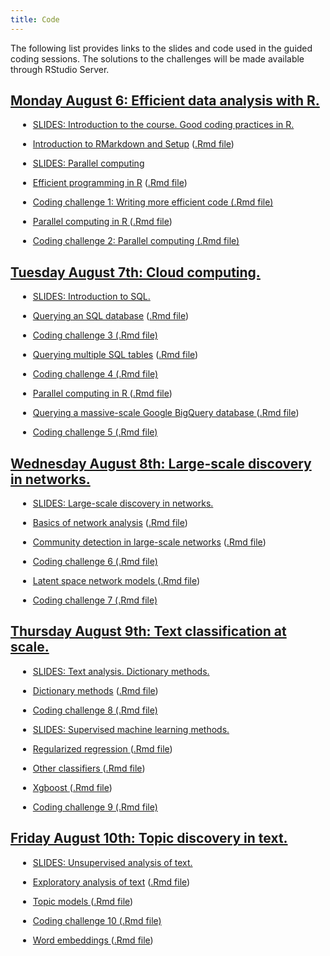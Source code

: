 ```yaml
---
title: Code
---
```


The following list provides links to the slides and code used in the guided coding sessions. The solutions to the challenges will be made available through RStudio Server.

<div class="panel-group">
<div class="panel panel-default">
<div class="panel-heading">
<h2 id="day1" class="panel-title">
<a data-toggle="collapse" href="#collapse2">Monday August 6: Efficient data analysis with R.</a>
</h2>
</div>
<div id="collapse1" class="panel-collapse collapse in" style="margin:12px">

<ul>
<li><p><a href="slides/01-slides-big-data.pdf">SLIDES: Introduction to the course. Good coding practices in R.</a></p>
</li>

<li><p><a href="code/00-setup.html">Introduction to RMarkdown and Setup</a> (<a href="code/00-setup.Rmd">.Rmd file</a>)</p>
</li>

<li><p><a href="slides/02-slides-parallel.pdf">SLIDES: Parallel computing</a></p>
</li>

<li><p><a href="code/01-efficient-programming.html">Efficient programming in R</a> (<a href="code/01-efficient-programming.Rmd">.Rmd file</a>)</p>
</li>

<li><p><a href="code/challenge1.Rmd">Coding challenge 1: Writing more efficient code (.Rmd file)</a></p>
</li>

<li><p><a href="code/02-parallel-computing.html">Parallel computing in R
</a> (<a href="code/02-parallel-computing.Rmd">.Rmd file</a>)</p>
</li>

<li><p><a href="code/challenge2.Rmd">Coding challenge 2: Parallel computing (.Rmd file)</a></p>
</li>


</ul>
</div>
</div>
</div>


<div class="panel-group">
<div class="panel panel-default">
<div class="panel-heading">
<h2 id="day1" class="panel-title">
<a data-toggle="collapse" href="#collapse2">Tuesday August 7th: Cloud computing.</a>
</h2>
</div>
<div id="collapse1" class="panel-collapse collapse in" style="margin:12px">

<ul>

<li><p><a href="slides/03-slides-SQL.pdf">SLIDES: Introduction to SQL.</a></p>
</li>

<li><p><a href="code/03-sql-intro.html">Querying an SQL database</a> (<a href="code/03-sql-intro.Rmd">.Rmd file</a>)</p>
</li>

<li><p><a href="code/challenge3.Rmd">Coding challenge 3 (.Rmd file)</a></p>

<li><p><a href="code/04-sql-advanced.html">Querying multiple SQL tables</a> (<a href="code/04-sql-advanced.Rmd">.Rmd file</a>)</p>
</li>

<li><p><a href="code/challenge4.Rmd">Coding challenge 4 (.Rmd file)</a></p>

<li><p><a href="code/05-bigquery-intro.html">Parallel computing in R
</a> (<a href="code/05-bigquery-intro.Rmd">.Rmd file</a>)</p>
</li>

<li><p><a href="code/06-bigquery-advanced.html">Querying a massive-scale Google BigQuery database
</a> (<a href="code/06-bigquery-advanced.Rmd">.Rmd file</a>)</p>
</li>

<li><p><a href="code/challenge5.Rmd">Coding challenge 5 (.Rmd file)</a></p>
</li>

</ul>
</div>
</div>
</div>


<div class="panel-group">
<div class="panel panel-default">
<div class="panel-heading">
<h2 id="day1" class="panel-title">
<a data-toggle="collapse" href="#collapse3">Wednesday August 8th: Large-scale discovery in networks.</a>
</h2>
</div>
<div id="collapse1" class="panel-collapse collapse in" style="margin:12px">

<ul>

<li><p><a href="slides/04-slides-networks.pdf">SLIDES: Large-scale discovery in networks.</a></p>
</li>

<li><p><a href="code/07-networks-intro.html">Basics of network analysis</a> (<a href="code/07-networks-intro.Rmd">.Rmd file</a>)</p>
</li>

<li><p><a href="code/08-community-detection.html">Community detection in large-scale networks</a> (<a href="code/08-community-detection.Rmd">.Rmd file</a>)</p>
</li>

<li><p><a href="code/challenge6.Rmd">Coding challenge 6 (.Rmd file)</a></p>


<li><p><a href="code/09-latent-space.html">Latent space network models
</a> (<a href="code/09-latent-space.Rmd">.Rmd file</a>)</p>
</li>

<li><p><a href="code/challenge7.Rmd">Coding challenge 7 (.Rmd file)</a></p>
</li>


</ul>
</div>
</div>
</div>


<div class="panel-group">
<div class="panel panel-default">
<div class="panel-heading">
<h2 id="day1" class="panel-title">
<a data-toggle="collapse" href="#collapse4">Thursday August 9th: Text classification at scale.</a>
</h2>
</div>
<div id="collapse1" class="panel-collapse collapse in" style="margin:12px">

<ul>

<li><p><a href="slides/05-slides-text-dictionaries.pdf">SLIDES: Text analysis. Dictionary methods.</a></p>
</li>

<li><p><a href="code/10-dictionary-methods.html">Dictionary methods</a> (<a href="code/10-dictionary-methods.Rmd">.Rmd file</a>)</p>
</li>

<li><p><a href="code/challenge8.Rmd">Coding challenge 8 (.Rmd file)</a></p>

<li><p><a href="slides/06-slides-text-supervised.pdf">SLIDES: Supervised machine learning methods.</a></p>
</li>

<li><p><a href="code/11-supervised-learning.html">Regularized regression
</a> (<a href="code/11-supervised-learning.Rmd">.Rmd file</a>)</p>
</li>

<li><p><a href="code/12-advanced-sml.html">Other classifiers
</a> (<a href="code/12-advanced-sml.Rmd">.Rmd file</a>)</p>
</li>

<li><p><a href="code/13-xgboost.html">Xgboost
</a> (<a href="code/13-xgboost.Rmd">.Rmd file</a>)</p>
</li>

<li><p><a href="code/challenge9.Rmd">Coding challenge 9 (.Rmd file)</a></p>
</li>

</ul>
</div>
</div>
</div>


<div class="panel-group">
<div class="panel panel-default">
<div class="panel-heading">
<h2 id="day1" class="panel-title">
<a data-toggle="collapse" href="#collapse5">Friday August 10th: Topic discovery in text.</a>
</h2>
</div>
<div id="collapse1" class="panel-collapse collapse in" style="margin:12px">

<ul>

<li><p><a href="slides/07-slides-text-unsupervised.pdf">SLIDES: Unsupervised analysis of text.</a></p>
</li>

<li><p><a href="code/14-text-discovery.html">Exploratory analysis of text</a> (<a href="code/14-text-discovery.Rmd">.Rmd file</a>)</p>
</li>

<li><p><a href="code/15-topic-models.html">Topic models
</a> (<a href="code/15-topic-models.Rmd">.Rmd file</a>)</p>
</li>

<li><p><a href="code/challenge10.Rmd">Coding challenge 10 (.Rmd file)</a></p>


<li><p><a href="code/16-word-embeddings.html">Word embeddings
</a> (<a href="code/16-word-embeddings.Rmd">.Rmd file</a>)</p>
</li>

</ul>
</div>
</div>
</div>

